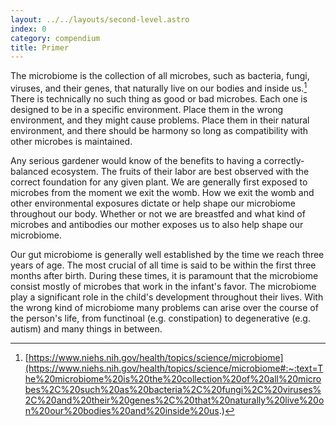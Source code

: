```yaml
---
layout: ../../layouts/second-level.astro
index: 0
category: compendium
title: Primer
---
```


The microbiome is the collection of all microbes, such as bacteria, fungi, viruses, and their genes, that naturally live on our bodies and inside us.[^1]
There is technically no such thing as good or bad microbes.
Each one is designed to be in a specific environment.
Place them in the wrong environment, and they might cause problems.
Place them in their natural environment, and there should be harmony so long as compatibility with other microbes is maintained.

Any serious gardener would know of the benefits to having a correctly-balanced ecosystem.
The fruits of their labor are best observed with the correct foundation for any given plant.
We are generally first exposed to microbes from the moment we exit the womb.
How we exit the womb and other environmental exposures dictate or help shape our microbiome throughout our body. 
Whether or not we are breastfed and what kind of microbes and antibodies our mother exposes us to also help shape our microbiome.

Our gut microbiome is generally well established by the time we reach three years of age.
The most crucial of all time is said to be within the first three months after birth.
During these times, it is paramount that the microbiome consist mostly of microbes that work in the infant's favor.
The microbiome play a significant role in the child's development throughout their lives.
With the wrong kind of microbiome many problems can arise over the course of the person's life, from functinoal (e.g. constipation) to degenerative (e.g. autism) and many things in between.



[^1]: [https://www.niehs.nih.gov/health/topics/science/microbiome](https://www.niehs.nih.gov/health/topics/science/microbiome#:~:text=The%20microbiome%20is%20the%20collection%20of%20all%20microbes%2C%20such%20as%20bacteria%2C%20fungi%2C%20viruses%2C%20and%20their%20genes%2C%20that%20naturally%20live%20on%20our%20bodies%20and%20inside%20us.)

